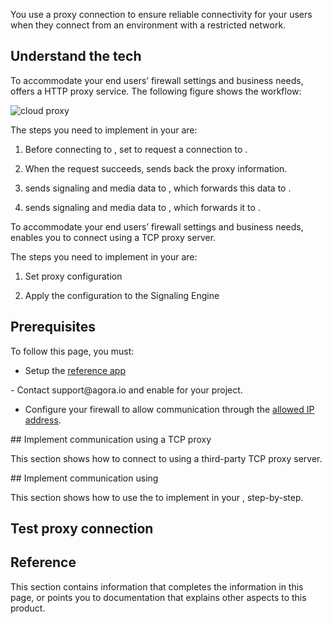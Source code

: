 
You use a proxy connection to ensure reliable connectivity for your users when they connect from an environment with a restricted network.

## Understand the tech

<PlatformWrapper platform="web">
To accommodate your end users’ firewall settings and business needs, <Vg k="CP"/> offers a HTTP proxy service. The following figure shows the <Vg k="CP"/> workflow:

![cloud proxy](/images/signaling/cloud-proxy.svg)

The steps you need to implement in your <Vpl k="CLIENT" /> are:

1.  Before connecting to <Vg k="AGORA_BACKEND" />, set <Vpd k="SDK" /> to request a connection to <Vg k="CP"/>.

2.  When the request succeeds, <Vg k="CP"/> sends back the proxy information.

3.  <Vpd k="SDK" /> sends signaling and media data to <Vg k="CP"/>, which forwards this data to <Vg k="AGORA_BACKEND" />.

4.  <Vg k="AGORA_BACKEND" /> sends signaling and media data to <Vg k="CP"/>, which forwards it to <Vpd k="SDK" />.

</PlatformWrapper>
<PlatformWrapper notAllowed="web">
To accommodate your end users’ firewall settings and business needs, <Vpd k="SDK" /> enables you to connect using a TCP proxy server.

The steps you need to implement in your <Vpl k="CLIENT" /> are:

1. Set proxy configuration

2. Apply the configuration to the Signaling Engine

</PlatformWrapper>

## Prerequisites

To follow this page, you must:

- Setup the [<Vg k="MESS_SDK"/> reference app](/en/signaling/get-started/get-started-sdk#project-setup)

<PlatformWrapper platform="web">
- Contact support@agora.io and enable <Vg k="CP"/> for your project.

- Configure your firewall to allow communication through the <Vg k="CP"/> [allowed IP address](../reference/cloud-proxy-allowed-ips).
</PlatformWrapper>
    
<PlatformWrapper notAllowed="web">
## Implement communication using a TCP proxy

This section shows how to connect to <Vg k="SIG" /> using a third-party TCP proxy server.

</PlatformWrapper>

<PlatformWrapper platform="web">
## Implement communication using <Vg k="CP"/>

This section shows how to use the <Vpd k="SDK" /> to implement <Vg k="CP"/> in your <Vpl k="CLIENT" />, step-by-step.
</PlatformWrapper>

<ProjectImplement/>

## Test proxy connection

<ProjectTest/>

## Reference

This section contains information that completes the information in this page, or points you to documentation that explains other aspects to this
product.

<Reference/>
